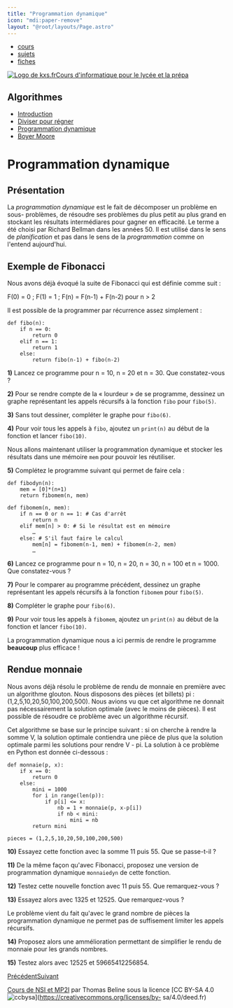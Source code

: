 ```yaml
---
title: "Programmation dynamique"
icon: "mdi:paper-remove"
layout: "@root/layouts/Page.astro"
---
```


  * [cours](https://kxs.fr/cours/)
  * [sujets](https://kxs.fr/sujets/)
  * [fiches](https://kxs.fr/fiches/)

[![Logo de kxs.fr](/img/logo.svg)](https://kxs.fr/)[Cours d'informatique pour
le lycée et la prépa](https://kxs.fr/cours/)

## Algorithmes

  * [Introduction](.)
  * [Diviser pour régner](diviser-pour-regner)
  * [Programmation dynamique](programmation-dynamique)
  * [Boyer Moore](boyer-moore)

# Programmation dynamique

## Présentation

La _programmation dynamique_ est le fait de décomposer un problème en sous-
problèmes, de résoudre ses problèmes du plus petit au plus grand en stockant
les résultats intermédiares pour gagner en efficacité. Le terme a été choisi
par Richard Bellman dans les années 50. Il est utilisé dans le sens de
_planification_ et pas dans le sens de la _programmation_ comme on l'entend
aujourd'hui.

## Exemple de Fibonacci

Nous avons déjà évoqué la suite de Fibonacci qui est définie comme suit :

F(0) = 0 ; F(1) = 1 ; F(n) = F(n-1) + F(n-2) pour n > 2

Il est possible de la programmer par récurrence assez simplement :

    
    
    def fibo(n):
        if n == 0:
            return 0
        elif n == 1:
            return 1
        else:
            return fibo(n-1) + fibo(n-2)

**1)** Lancez ce programme pour n = 10, n = 20 et n = 30. Que constatez-vous ?

**2)** Pour se rendre compte de la « lourdeur » de se programme, dessinez un
graphe représentant les appels récursifs à la fonction `fibo` pour `fibo(5)`.

**3)** Sans tout dessiner, compléter le graphe pour `fibo(6)`.

**4)** Pour voir tous les appels à `fibo`, ajoutez un `print(n)` au début de
la fonction et lancer `fibo(10)`.

Nous allons maintenant utiliser la programmation dynamique et stocker les
résultats dans une mémoire `mem` pour pouvoir les réutiliser.

**5)** Complétez le programme suivant qui permet de faire cela :

    
    
    def fibodyn(n):
        mem = [0]*(n+1)
        return fibomem(n, mem)
    
    def fibomem(n, mem):
        if n == 0 or n == 1: # Cas d'arrêt
            return n
        elif mem[n] > 0: # Si le résultat est en mémoire
            …
        else: # S'il faut faire le calcul
            mem[n] = fibomem(n-1, mem) + fibomem(n-2, mem)
            …

**6)** Lancez ce programme pour n = 10, n = 20, n = 30, n = 100 et n = 1000.
Que constatez-vous ?

**7)** Pour le comparer au programme précédent, dessinez un graphe
représentant les appels récursifs à la fonction `fibomem` pour `fibo(5)`.

**8)** Compléter le graphe pour `fibo(6)`.

**9)** Pour voir tous les appels à `fibomem`, ajoutez un `print(n)` au début
de la fonction et lancer `fibo(10)`.

La programmation dynamique nous a ici permis de rendre le programme
**beaucoup** plus efficace !

## Rendue monnaie

Nous avons déjà résolu le problème de rendu de monnaie en première avec un
algorithme glouton. Nous disposons des pièces (et billets) pi :
(1,2,5,10,20,50,100,200,500). Nous avions vu que cet algorithme ne donnait pas
nécessairement la solution optimale (avec le moins de pièces). Il est possible
de résoudre ce problème avec un algorithme récursif.

Cet algorithme se base sur le principe suivant : si on cherche à rendre la
somme V, la solution optimale contiendra une pièce de plus que la solution
optimale parmi les solutions pour rendre V - pi. La solution à ce problème en
Python est donnée ci-dessous :

    
    
    def monnaie(p, x):
        if x == 0:
            return 0
        else:
            mini = 1000
            for i in range(len(p)):
                if p[i] <= x:
                    nb = 1 + monnaie(p, x-p[i])
                    if nb < mini:
                        mini = nb
            return mini
    
    pieces = (1,2,5,10,20,50,100,200,500)

**10)** Essayez cette fonction avec la somme 11 puis 55. Que se passe-t-il ?

**11)** De la même façon qu'avec Fibonacci, proposez une version de
programmation dynamique `monnaiedyn` de cette fonction.

**12)** Testez cette nouvelle fonction avec 11 puis 55. Que remarquez-vous ?

**13)** Essayez alors avec 1325 et 12525. Que remarquez-vous ?

Le problème vient du fait qu'avec le grand nombre de pièces la programmation
dynamique ne permet pas de suffisement limiter les appels récursifs.

**14)** Proposez alors une ammélioration permettant de simplifier le rendu de
monnaie pour les grands nombres.

**15)** Testez alors avec 12525 et 59665412256854.

[Précédent](diviser-pour-regner)[Suivant](boyer-moore)

[Cours de NSI et MP2I](https://kxs.fr/cours/) par Thomas Beline sous la
licence [CC BY-SA 4.0
![ccbysa](/img/ccbysa.svg)](https://creativecommons.org/licenses/by-
sa/4.0/deed.fr)

